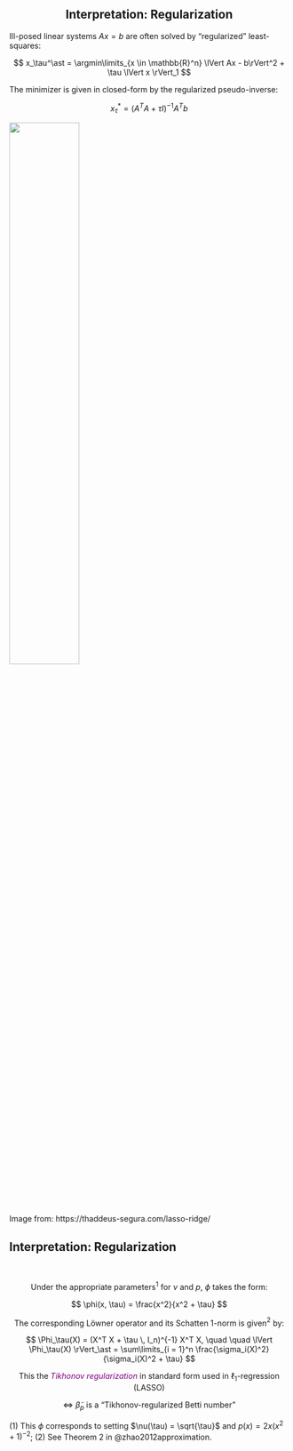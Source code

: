 ## Interpretation: Regularization{style="text-align: center;"}

::: {.fragment fragment-index=1}

Ill-posed linear systems $Ax = b$ are often solved by "regularized" least-squares: 

$$
x_\tau^\ast = \argmin\limits_{x \in \mathbb{R}^n} \lVert Ax - b\rVert^2 + \tau \lVert x \rVert_1 
$$

:::

::: {.fragment fragment-index=2}

The minimizer is given in closed-form by the regularized pseudo-inverse:

$$
x_\tau^\ast = (A^T A + \tau I)^{-1} A^T b
$$
:::

::: {.fragment fragment-index=3}

![](images/lasso.png){width=50% fig-align="center"}

:::

::: aside

Image from: https://thaddeus-segura.com/lasso-ridge/

::: 

## Interpretation: Regularization

<br/>

::: {.fragment fragment-index=1 style="text-align: center;"}

Under the appropriate parameters$^1$ for $\nu$ and $p$, $\phi$ takes the form:

<!-- $$
\phi(x, \tau) = \frac{2}{\tau}\int\limits_{0}^z z \cdot  \big((z/\sqrt{\tau})^2+1\big)^{-2} dz = \frac{x^2}{x^2 + \tau}
$$ -->

$$
\phi(x, \tau) = \frac{x^2}{x^2 + \tau}
$$

:::


::: {.fragment fragment-index=2, style="text-align: center;"}

The corresponding Löwner operator and its Schatten $1$-norm is given$^2$ by:

$$
\Phi_\tau(X) = (X^T X + \tau \, I_n)^{-1} X^T X, \quad \quad \lVert \Phi_\tau(X) \rVert_\ast = \sum\limits_{i = 1}^n \frac{\sigma_i(X)^2}{\sigma_i(X)^2 + \tau}
$$

:::

::: {.fragment fragment-index=3}

<div style="text-align: center;">

This the <span style="color: purple;"> _Tikhonov regularization_ </span> in standard form used in $\ell_1$-regression (LASSO)

</div>

:::

::: {.fragment fragment-index=4}

<div style="text-align: center;">

$\Leftrightarrow$ $\tilde{\beta}_p$ is a "Tikhonov-regularized Betti number"

</div>

:::

:::{.aside}

\(1\) This $\phi$ corresponds to setting $\nu(\tau) = \sqrt{\tau}$ and $p(x) = 2x (x^2 + 1)^{-2}$; \(2\) See Theorem 2 in @zhao2012approximation.

:::



